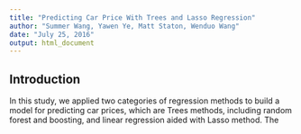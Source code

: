 ```yaml
---
title: "Predicting Car Price With Trees and Lasso Regression"
author: "Summer Wang, Yawen Ye, Matt Staton, Wenduo Wang"
date: "July 25, 2016"
output: html_document
---
```


## Introduction
In this study, we applied two categories of regression methods to build a model for predicting car prices, which are Trees methods, including random forest and boosting, and linear regression aided with Lasso method. The 